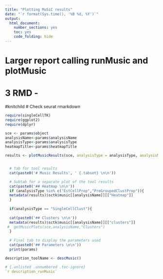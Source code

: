 ```yaml
---
title: "Plotting MuSiC results"
date: "`r format(Sys.time(), '%B %d, %Y')`"
output:
  html_document:
    number_sections: yes
    toc: yes
    code_folding: hide
---
```


# Larger report calling runMusic and plotMusic
# 3 RMD - 
#knitchild
# Check seurat rmarkdown


```r
require(singleCellTK)
require(ggplot2)
require(dplyr)
```



```r
sce <- params$object
analysisName<-params$analysisName
analysisType<-params$analysisType
heatmapTitle<-params$heatmapTitle
```



```r

results <- plotMusicResults(sce, analysisType = analysisType, analysisName =analysisName, heatmapTitle = heatmapTitle)


  # Tab for tool results
  cat(paste0('# Music Results', ' {.tabset} \n\n'))

  # Subtab for a separate plot of the tool results
  cat(paste0('## Heatmap \n\n'))
  if (analysisType %in% c("EstCellProp","PreGroupedClustProp")){
  metadata(results)$sctk$music[[analysisName]][["Heatmap"]]
  }
  
  if(analysisType == "SingleCellClust"){
  
  cat(paste0('## Clusters \n\n'))
  metadata(results)$sctk$music[[analysisName]][["clusters"]]
 #  getMusicPlots(sce,analysisName,"Clusters")
  }
  
  # Final tab to display the parameters used
  cat(paste0('## Parameters \n\n'))
  print(params)
```



```r
description_toolName <- descMusic()

# {.unlisted .unnumbered .toc-ignore}
`r description_runMusic`
```





